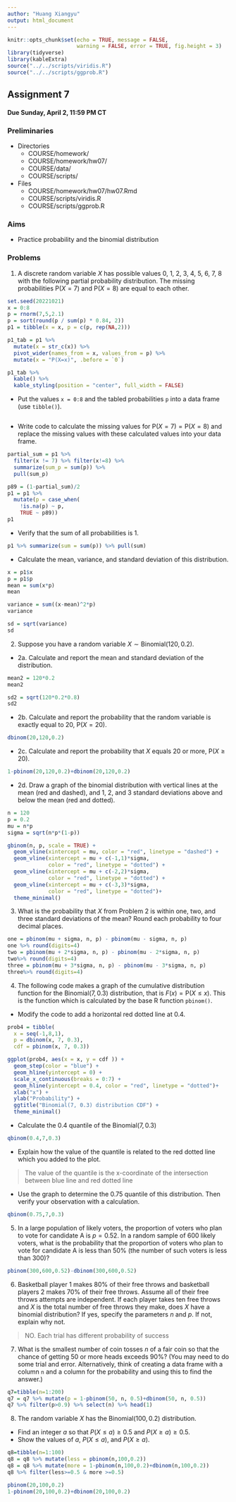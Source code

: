 ---
author: "Huang Xiangyu"
output: html_document
---

```{r setup, include=FALSE}
knitr::opts_chunk$set(echo = TRUE, message = FALSE,
                      warning = FALSE, error = TRUE, fig.height = 3)
library(tidyverse)
library(kableExtra)
source("../../scripts/viridis.R")
source("../../scripts/ggprob.R")
```

\newcommand{\E}{\mathsf{E}}
\newcommand{\Var}{\mathsf{Var}}
\renewcommand{\prob}{\mathsf{P}}


## Assignment 7

#### Due Sunday, April 2, 11:59 PM CT

### Preliminaries

- Directories
    - COURSE/homework/
    - COURSE/homework/hw07/
    - COURSE/data/
    - COURSE/scripts/
- Files
  - COURSE/homework/hw07/hw07.Rmd
  - COURSE/scripts/viridis.R
  - COURSE/scripts/ggprob.R

### Aims

- Practice probability and the binomial distribution

### Problems

  1. A discrete random variable $X$ has possible values 0, 1, 2, 3, 4, 5, 6, 7, 8 with the following partial probability distribution.
The missing probabilities $\prob(X=7)$ and $\prob(X=8)$ are equal to each other.

```{r, echo = FALSE}
set.seed(20221021)
x = 0:8
p = rnorm(7,5,2.1)
p = sort(round(p / sum(p) * 0.84, 2))
p1 = tibble(x = x, p = c(p, rep(NA,2)))

p1_tab = p1 %>% 
  mutate(x = str_c(x)) %>% 
  pivot_wider(names_from = x, values_from = p) %>% 
  mutate(x = "P(X=x)", .before = `0`) 

p1_tab %>% 
  kable() %>% 
  kable_styling(position = "center", full_width = FALSE)
```

- Put the values `x = 0:8` and the tabled probabilities `p` into a data frame (use `tibble()`).

```{r}

```

- Write code to calculate the missing values for $\prob(X=7) = \prob(X = 8)$ and replace the missing values with these calculated values into your data frame.

```{r}
partial_sum = p1 %>% 
  filter(x != 7) %>% filter(x!=8) %>% 
  summarize(sum_p = sum(p)) %>% 
  pull(sum_p)

p89 = (1-partial_sum)/2
p1 = p1 %>% 
  mutate(p = case_when(
    !is.na(p) ~ p,
    TRUE ~ p89))
p1
```

- Verify that the sum of all probabilities is 1.

```{r}
p1 %>% summarize(sum = sum(p)) %>% pull(sum)
```

- Calculate the mean, variance, and standard deviation of this distribution.

```{r}
x = p1$x
p = p1$p
mean = sum(x*p)
mean

variance = sum((x-mean)^2*p)
variance

sd = sqrt(variance)
sd
```






  2. Suppose you have a random variable $X \sim \text{Binomial}(120, 0.2)$.

- 2a. Calculate and report the mean and standard deviation of the distribution.

```{r}
mean2 = 120*0.2
mean2

sd2 = sqrt(120*0.2*0.8)
sd2
```

- 2b. Calculate and report the probability that the random variable is exactly equal to 20, $\prob(X = 20)$.

```{r}
dbinom(20,120,0.2)
```

- 2c. Calculate and report the probability that $X$ equals 20 or more, $\prob(X \ge 20)$.

```{r}
1-pbinom(20,120,0.2)+dbinom(20,120,0.2)
```

- 2d. Draw a graph of the binomial distribution with vertical lines at the mean (red and dashed), and 1, 2, and 3 standard deviations above and below the mean (red and dotted).


```{r}
n = 120
p = 0.2
mu = n*p
sigma = sqrt(n*p*(1-p))

gbinom(n, p, scale = TRUE) +
  geom_vline(xintercept = mu, color = "red", linetype = "dashed") +
  geom_vline(xintercept = mu + c(-1,1)*sigma,
             color = "red", linetype = "dotted") +
  geom_vline(xintercept = mu + c(-2,2)*sigma,
             color = "red", linetype = "dotted") +
  geom_vline(xintercept = mu + c(-3,3)*sigma,
             color = "red", linetype = "dotted")+
  theme_minimal()
```





  3. What is the probability that $X$ from Problem 2 is within one, two, and three standard deviations of the mean? Round each probability to four decimal places.

```{r}
one = pbinom(mu + sigma, n, p) - pbinom(mu - sigma, n, p)
one %>% round(digits=4)
two = pbinom(mu + 2*sigma, n, p) - pbinom(mu - 2*sigma, n, p)
two%>% round(digits=4)
three = pbinom(mu + 3*sigma, n, p) - pbinom(mu - 3*sigma, n, p)
three%>% round(digits=4)

```






  4. The following code makes a graph of the cumulative distribution function for the $\text{Binomial}(7, 0.3)$ distribution, that is $F(x) = \prob(X \le x)$. This is the function which is calculated by the base R function `pbinom()`.

- Modify the code to add a horizontal red dotted line at 0.4.


```{r}
prob4 = tibble(
  x = seq(-1,8,1),
  p = dbinom(x, 7, 0.3),
  cdf = pbinom(x, 7, 0.3))

ggplot(prob4, aes(x = x, y = cdf )) +
  geom_step(color = "blue") +
  geom_hline(yintercept = 0) +
  scale_x_continuous(breaks = 0:7) +
  geom_hline(yintercept = 0.4, color = "red", linetype = "dotted")+
  xlab("x") +
  ylab("Probability") +
  ggtitle("Binomial(7, 0.3) distribution CDF") +
  theme_minimal()
```

- Calculate the 0.4 quantile of the $\text{Binomial}(7, 0.3)$

```{r}
qbinom(0.4,7,0.3)
```

- Explain how the value of the quantile is related to the red dotted line which you added to the plot.

> The value of the quantile is the x-coordinate of the intersection between blue line and red dotted line

- Use the graph to determine the 0.75 quantile of this distribution.
Then verify your observation with a calculation.

```{r}
qbinom(0.75,7,0.3)
```





  5. In a large population of likely voters, the proportion of voters who plan to vote for candidate A is $p = 0.52$. In a random sample of 600 likely voters, what is the probability that the proportion of voters who plan to vote for candidate A is less than 50% (the number of such voters is less than 300)?
  
```{r}
pbinom(300,600,0.52)-dbinom(300,600,0.52)
```




  6. Basketball player 1 makes 80% of their free throws and basketball players 2 makes 70% of their free throws. Assume all of their free throws attempts are independent. If each player takes ten free throws and $X$ is the total number of free throws they make, does $X$ have a binomial distribution? If yes, specify the parameters $n$ and $p$. If not, explain why not.
  
> NO. Each trial has different probability of success




  7. What is the smallest number of coin tosses $n$ of a fair coin so that the chance of getting 50 or more heads exceeds 90%?  (You may need to do some trial and error. Alternatively, think of creating a data frame with a column `n` and a column for the probability and using this to find the answer.)

```{r}
q7=tibble(n=1:200)
q7 = q7 %>% mutate(p = 1-pbinom(50, n, 0.5)+dbinom(50, n, 0.5))
q7 %>% filter(p>0.9) %>% select(n) %>% head(1)

```




  8. The random variable $X$ has the $\text{Binomial}(100, 0.2)$ distribution.
  
- Find an integer $a$ so that $P(X \le a) \ge 0.5$ and $P(X \ge a) \ge 0.5$.
- Show the values of $a$, $P(X \le a)$, and $P(X \ge a)$.

```{r}
q8=tibble(n=1:100)
q8 = q8 %>% mutate(less = pbinom(n,100,0.2))
q8 = q8 %>% mutate(more = 1-pbinom(n,100,0.2)+dbinom(n,100,0.2))
q8 %>% filter(less>=0.5 & more >=0.5)

pbinom(20,100,0.2)
1-pbinom(20,100,0.2)+dbinom(20,100,0.2)
```



